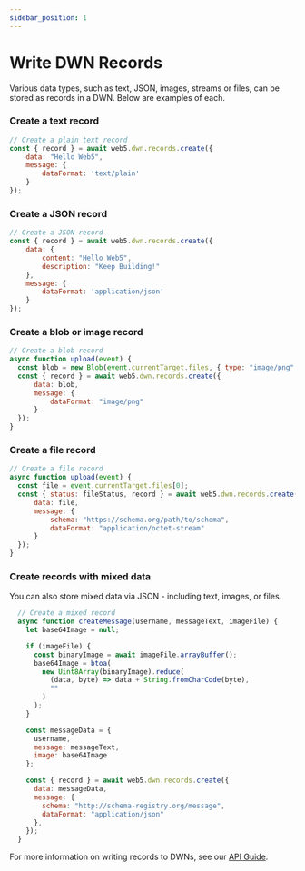 ```yaml
---
sidebar_position: 1
---
```


# Write DWN Records

Various data types, such as text, JSON, images, streams or files, can be stored as records in a DWN. Below are examples of each.

### Create a text record

```js
// Create a plain text record
const { record } = await web5.dwn.records.create({
    data: "Hello Web5",
    message: {
        dataFormat: 'text/plain'
    }
});
```

### Create a JSON record

```js
// Create a JSON record
const { record } = await web5.dwn.records.create({
    data: {
        content: "Hello Web5",
        description: "Keep Building!"
    },
    message: {
        dataFormat: 'application/json'
    }
});
```

### Create a blob or image record

```js
// Create a blob record
async function upload(event) {
  const blob = new Blob(event.currentTarget.files, { type: "image/png" });
  const { record } = await web5.dwn.records.create({
      data: blob,
      message: {
          dataFormat: "image/png"
      }
  });
}
```

### Create a file record

```js
// Create a file record
async function upload(event) {
  const file = event.currentTarget.files[0];
  const { status: fileStatus, record } = await web5.dwn.records.create({
      data: file,
      message: {
          schema: "https://schema.org/path/to/schema",
          dataFormat: "application/octet-stream"
      }
  });
}
```

### Create records with mixed data
You can also store mixed data via JSON - including text, images, or files.

```js
  // Create a mixed record
  async function createMessage(username, messageText, imageFile) {
    let base64Image = null;

    if (imageFile) {
      const binaryImage = await imageFile.arrayBuffer();
      base64Image = btoa(
        new Uint8Array(binaryImage).reduce(
          (data, byte) => data + String.fromCharCode(byte),
          ""
        )
      );
    }

    const messageData = {
      username,
      message: messageText,
      image: base64Image
    };

    const { record } = await web5.dwn.records.create({
      data: messageData,
      message: {
        schema: "http://schema-registry.org/message",
        dataFormat: "application/json"
      },
    });
  }
```


For more information on writing records to DWNs, see our [API Guide](/api/web5-js/dwn/records#createrequest).